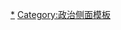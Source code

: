 {{sidebar
| name = Precedence
| width = auto
| bodystyle = 
| bodyclass = collapsible {{{state|autocollapse}}}
| titlestyle = font-size:88%; background:lavender; padding:0.3em;
| title = {{nobold|[[:Category:人物政治排位名單|系列]]一部分}}<br>{{resize|125%|[[优先顺序|人物政治排位名單]]}}
| contentstyle = text-align:left; padding:0.3em;
| content1 = 
{{Flagdeco|Argentina}} {{link-en|阿根廷排名名单|Argentine order of precedence|阿根廷}}

{{Flagdeco|Australia}} [[澳大利亞排名名单|澳大利亞]]

{{Flagdeco|Bangladesh}} {{link-en|孟加拉排名名单|Bangladesh order of precedence|孟加拉}}

{{Flagdeco|Barbados}} {{link-en|巴巴多斯排位名單|Table of precedence for Barbados|巴巴多斯}}

{{Flagdeco|Belgium}} {{link-en|比利時排位名單|Belgian order of precedence|比利時}}

{{Flagdeco|Brazil}} [[巴西排名名单|巴西]]

{{Flagdeco|Canada}} [[加拿大排名名单|加拿大]]
:{{Flagdeco|Alberta}} [[Order of precedence in Alberta|亞伯達省]]<br />
:{{Flagdeco|British Columbia}} [[Order of precedence in British Columbia|卑詩省]]<br />
:{{Flagdeco|Manitoba}} [[Order of precedence in Manitoba|曼尼托巴省]]<br />
:{{Flagdeco|New Brunswick}} [[Order of precedence in New Brunswick|紐賓士域省]]<br />
:{{Flagdeco|Nova Scotia}} [[Order of precedence in Nova Scotia|諾瓦斯科舍省]]<br />
:{{Flagdeco|Ontario}} [[Order of precedence in Ontario|安大略省]]<br />
:{{Flagdeco|Prince Edward Island}} [[Order of precedence in Prince Edward Island|愛德華王子島省]]<br />
:{{Flagdeco|Quebec}} [[Order of precedence in Quebec|魁北克省]]<br />
:{{Flagdeco|Saskatchewan}} [[Order of precedence in Saskatchewan|沙斯卡寸旺省]] <br />
:{{Flagdeco|Yukon}} [[Order of precedence in Yukon|育空地區]]

{{Flagdeco|People's Republic of China}} [[党和国家领导人|中華人民共和國]]
:{{Flagdeco|Hong Kong}} [[香港特別行政區排名名單|香港特別行政區]]

{{Flagdeco|Denmark}} [[Danish order of precedence|丹麥]]

{{Flagdeco|Finland}} [[Finnish order of precedence|芬蘭]]

{{Flagdeco|France}} [[法国排名名单|法国]]

{{Flagdeco|Germany}} [[德国排名名单|德国]]

{{Flagdeco|Greece}} [[Greek order of precedence|希臘]]  

{{Flagdeco|Guatemala}} [[Guatemalan order of precedence|危地馬拉]]

{{flagdeco|Holy See}} {{link-en|天主教會內排名名單|Order of precedence in the Catholic Church|聖座}}

{{Flagdeco|India}} [[印度排名名单|印度]]

{{Flagdeco|Indonesia}} [[印度尼西亚排名名单|印度尼西亚]]

{{Flagdeco|Israel}} [[以色列排名名单|以色列]]

{{Flagdeco|Italy}} [[意大利排名名单|意大利]]

{{Flagdeco|Jamaica}} [[牙买加排名名单|牙買加]]

{{Flagdeco|Malaysia}} [[马来西亚排名名单|馬來西亞]]
:{{Flagdeco|Johor}} [[柔佛州排名名单|柔佛州]]
:{{Flagdeco|Kedah}} [[吉打州排名名单|吉打州]]
:{{Flagdeco|Kelantan}} [[吉兰丹州排名名单|吉兰丹州]]
:{{Flagdeco|Malacca}} [[马六甲州排名名单|马六甲州]]
:{{Flagdeco|Negeri Sembilan}} [[森美兰州排名名单|森美兰州]]
:{{Flagdeco|Pahang}} [[彭亨州排名名单|彭亨州]]
:{{Flagdeco|Penang}} [[槟城州排名名单|槟城州]]
:{{Flagdeco|Perak}} [[霹雳州排名名单|霹雳州]]
:{{Flagdeco|Perlis}} [[玻璃市州排名名单|玻璃市州]]
:{{Flagdeco|Sabah}} [[沙巴州排名名单|沙巴州]]
:{{Flagdeco|Sarawak}} [[砂拉越州排名名单|砂拉越州]]
:{{Flagdeco|Selangor}} [[雪兰莪州排名名单|雪兰莪州]]
:{{Flagdeco|Terengganu}} [[登嘉楼州排名名单|登嘉楼州]]

{{Flagdeco|Malta}} [[Maltese order of precedence|馬爾他]]

{{Flagdeco|New Zealand}} [[新西兰排名名单|新西兰]]

{{Flagdeco|Nepal}} [[Order of Precedence in Nepal|尼泊爾]]

{{Flagdeco|Norway}} [[Norwegian order of precedence|挪威]]

{{Flagdeco|Pakistan}} [[Warrant of Precedence for Pakistan|巴基斯坦]]

{{Flagdeco|Poland}} [[Polish order of precedence|波蘭]]
:[[File:Herb Rzeczpospolitej Obojga Narodow (Alex K).svg|15px]] ''[[Order of precedence in the Polish–Lithuanian Commonwealth|波蘭立陶宛聯邦(歷史上)]]''<br />

{{Flagdeco|Portugal}} [[Portuguese order of precedence|葡萄牙]]

{{Flagdeco|Philippines}} [[Philippine order of precedence|菲律賓]]

{{Flagdeco|Romania}} [[Order of precedence in Romania|羅馬尼亞]]

{{Flagdeco|Russia}} [[Order of precedence in Russia|俄羅斯]]

{{Flagdeco|South Africa}} [[Table of precedence in South Africa|南非]]

{{Flagdeco|Spain}} [[Spanish order of precedence|西班牙]]

{{Flagdeco|Sri Lanka}} [[Sri Lankan order of precedence|斯里蘭卡]]

{{Flagdeco|Singapore}} [[Singapore Order of Precedence|新加坡]]

{{Flagdeco|Sweden}} [[Swedish order of precedence|瑞典]]

{{Flagdeco|Switzerland}} [[Swiss order of precedence|瑞士]]

{{Flagdeco|Thailand}} [[Thai order of precedence|泰國]]

{{Flagdeco|Turkey}} [[Turkish order of precedence|土耳其]]

{{Flagdeco|United Kingdom}} [[Orders of precedence in the United Kingdom|英國]]
:{{nowrap|{{Flagdeco|England}}{{Flagdeco|Wales}} [[Order of precedence in England and Wales|英格蘭及威爾斯]]}}
:{{Flagdeco|Scotland}} [[Order of precedence in Scotland|蘇格蘭]]<br />
:{{noflag}}[[Order of precedence in Northern Ireland|北愛爾蘭]]<br />

{{Flagdeco|United States}} [[美國優先權順序|美國]]
}}<noinclude>

[[Category:人物政治排位名單|*]]
[[Category:政治侧面模板]]
</noinclude>
